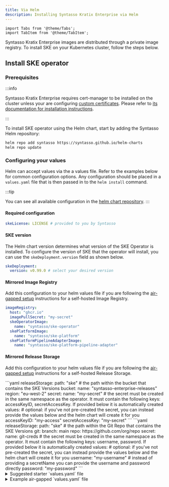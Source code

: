 ```yaml
---
title: Via Helm
description: Installing Syntasso Kratix Enterprise via Helm
---
```


```mdx-code-block
import Tabs from '@theme/Tabs';
import TabItem from '@theme/TabItem';
```

Syntasso Kratix Enterprise images are distributed through a private image registry. To
install SKE on your Kubernetes cluster, follow the steps below.

## Install SKE operator

### Prerequisites

:::info

Syntasso Kratix Enterprise requires cert-manager to be installed on the cluster
unless your are configuring [custom certificates](#custom-certs). Please
refer to [its documentation for installation instructions](https://cert-manager.io/).

:::

To install SKE operator using the Helm chart, start by adding the Syntasso Helm
repository:

```bash
helm repo add syntasso https://syntasso.github.io/helm-charts
helm repo update
```

### Configuring your values

Helm can accept values via the a values file. Refer to the examples
below for common configuration options. Any configuration should be placed in a
`values.yaml` file that is then passed in to the `helm install` command.

:::tip

You can see all available configuration in the
[helm chart repository](https://github.com/syntasso/helm-charts/blob/main/ske-operator/values.yaml).
:::

#### Required configuration

```yaml
skeLicense: LICENSE # provided to you by Syntasso
```

#### SKE version

The Helm chart version determines what version of the SKE Operator is installed.
To configure the version of SKE that the operator will install, you can use the
`skeDeployment.version` field as shown below.

```yaml
skeDeployment:
  version: v0.99.0 # select your desired version
```

#### Mirrored Image Registry

Add this configuration to your helm values file if you are following
the [air-gapped setup](./air-gapped) instructions for a self-hosted
Image Registry.

```yaml
imageRegistry:
  host: "ghcr.io"
  imagePullSecret: "my-secret"
  skeOperatorImage:
    name: "syntasso/ske-operator"
  skePlatformImage:
    name: "syntasso/ske-platform"
  skePlatformPipelineAdapterImage:
    name: "syntasso/ske-platform-pipeline-adapter"
```

#### Mirrored Release Storage

Add this configuration to your helm values file if you are following
the [air-gapped setup](./air-gapped) instructions for a self-hosted
Release Storage.

  <Tabs className="boxedTabs" groupId="stateStore">
    <TabItem value="bucket" label="Mirroring from Bucket">
    ```yaml
    releaseStorage:
      path: "ske" # the path within the bucket that contains the SKE Versions
      bucket:
        name: "syntasso-enterprise-releases"
        region: "eu-west-2"
          secret:
            name: "my-secret" # the secret must be created in the same namespace as the operator. It must contain the following keys: accessKeyID, secretAccessKey. If provided below it is automatically created
            values: # optional: if you've not pre-created the secret, you can instead provide the values below and the helm chart will create it for you
              accessKeyID: "my-access"
              secretAccessKey: "my-secret"
    ```
    </TabItem>
    <TabItem value="git" label="Mirroring from Git Repo">
    ```yaml
    releaseStorage:
      path: "ske" # the path within the Git Repo that contains the SKE Versions
      git:
        branch: main
        repo: https://github.com/org/repo
        secret:
          name: git-creds # the secret must be created in the same namespace as the operator. It must contain the following keys: username, password. If provided below it is automatically created
          values: # optional: if you've not pre-created the secret, you can instead provide the values below and the helm chart will create it for you
            username: "my-username" # instead of providing a secretName you can provide the username and password directly
            password: "my-password"
    ```
    </TabItem>
  </Tabs>

<details>
  <summary>Suggested starter `values.yaml` file</summary>

    ```yaml
    skeLicense: your-token-here
    skeDeployment:
      version: latest
    ```

</details>

<details>
  <summary>Example air-gapped `values.yaml` file</summary>

  To use this example, please set all values to your specific environment

  ```yaml
    skeLicense: your-token-here
    skeDeployment:
      version: latest
    imageRegistry:
      host: "ghcr.io"
      imagePullSecret: "my-secret"
      skeOperatorImage:
        name: "syntasso/ske-operator"
      skePlatformImage:
        name: "syntasso/ske-platform"
      skePlatformPipelineAdapterImage:
        name: "syntasso/ske-platform-pipeline-adapter"
    releaseStorage:
      path: "ske"
      git:
        branch: main
        repo: https://github.com/org/repo
        secret:
          name: git-creds # the secret must be created in the same namespace as the operator. It must contain the following keys: username, password. If provided below it is automatically created
          values:
            username: "my-username" # instead of providing a secretName you can provide the username and password directly
            password: "my-password"
    ```

</details>

#### Configuring TLS Certificates for SKE Operator and Deployment {#custom-certs}

By default, the SKE Operator and the SKE instance it deploys use cert-manager to
manage TLS certificates for their webhooks. This default setup requires no
additional configuration. However, if you prefer not to use cert-manager, you
can disable it and manually provide your own TLS certificates.

To disable cert-manager and supply your custom certificates, update your
configuration as follows:

```yaml
global:
  skeOperator:
    tlsConfig:
      certManager:
        disabled: true
      webhookCACert: |
        -----BEGIN CERTIFICATE-----
        ...
      webhookTLSKey: |
        -----BEGIN PRIVATE KEY-----
        ...
      webhookTLSCert: |
        -----BEGIN CERTIFICATE-----
        ...

skeDeployment:
  enabled: true
  tlsConfig:
    certManager:
      disabled: true
    webhookCACert: |
      -----BEGIN CERTIFICATE-----
      ...
    webhookTLSKey: |
      -----BEGIN PRIVATE KEY-----
      ...
    webhookTLSCert: |
      -----BEGIN CERTIFICATE-----
      ...
```

Both the SKE Operator and SKE Deployment require valid TLS certificates for
their webhook servers to securely communicate with the Kubernetes API. Below are
the DNS names that must be included in the TLS certificates for each component.

The TLS certificate for the SKE Operator's webhook server must cover the
following DNS names:

- `ske-operator-webhook-service.kratix-platform-system.svc`
- `ske-operator-webhook-service.kratix-platform-system.svc.cluster.local`

The TLS certificate for the SKE Deployment's webhook server must cover the
following DNS names:

- `kratix-platform-webhook-service.kratix-platform-system.svc`
- `kratix-platform-webhook-service.kratix-platform-system.svc.cluster.local`


### Installing the Operator

Next, install the SKE Operator:

```bash
helm install ske-operator syntasso/ske-operator \
  --namespace kratix-platform-system \
  --create-namespace \
  --wait \
  --values values.yaml # This is optional. Only use if you are configuring custom values.
```

<details>
<summary>Alternative installation method</summary>

If you prefer not to use Helm, you can install the SKE Operator by applying the
manifests directly. Check [SKE Operator](./configuring-ske/via-manifest) for the instructions.

</details>

### Verify the installation

To verify that Syntasso Kratix Enterprise has been installed successfully, run the following command:

```bash
kubectl get deployments.apps --namespace kratix-platform-system
```

You should see the following output:

```shell-session
NAME                                 READY   UP-TO-DATE   AVAILABLE   AGE
kratix-platform-controller-manager   1/1     1            1           1h
ske-operator-controller-manager      1/1     1            1           1h
```

You can now proceed with the configuration of Kratix (i.e. registering destinations or
installing promises). For that, refer to the Open-Source Kratix documentation.


## Upgrades

### Upgrading the Operator

To verify the version of the Operator installed, run the following command:

```bash
helm list
```

You should see the following output:

```shell-session
NAME            NAMESPACE    [...]    CHART                   APP VERSION
ske-operator    default      [...]    ske-operator-0.8.0      v0.1.1
```

To check the available versions of the Operator, run the following command:

```bash
helm search repo syntasso/ske-operator --versions
```

To upgrade, run:

```bash
helm upgrade ske-operator syntasso/ske-operator \
  --version <CHART VERSION> --values values.yaml
```

:::info Not using Helm?

Refer to the alternative installation method summary box above to upgrade the operator without Helm.

:::

### Upgrading the SKE Instance

To upgrade the version of SKE being deployed by the operator, you can edit your
Kratix instance definition and change the `version` field to the desired
version.

The SKE Operator will perform [pre-upgrade checks](../ske-operator#pre-upgrade-checks)
and [post-upgrade checks](../ske-operator#post-upgrade-checks) as part of the upgrade flow.

:::info

Upgrades from a version `vX.Y.Z` to `vX.Y+2.Z` are not supported. You must upgrade to
`vX.Y+1.Z` first.

:::

## Deletes

### Deleting the SKE Operator

To delete the SKE operator (and any deployed SKE instance), run the following command:

```bash
helm uninstall ske-operator
```

### Deleting the SKE Instance

To delete the SKE instance, run:

```
kubectl -n kratix-platform-system delete kratix <INSTANCE_NAME>
```

